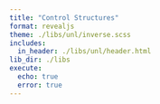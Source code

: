 ```yaml
---
title: "Control Structures"
format: revealjs
theme: ./libs/unl/inverse.scss
includes:
  in_header: ./libs/unl/header.html
lib_dir: ./libs
execute:
  echo: true
  error: true
---
```


